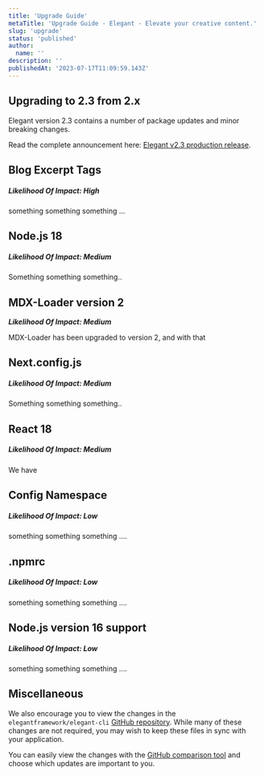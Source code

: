 ```yaml
---
title: 'Upgrade Guide'
metaTitle: 'Upgrade Guide - Elegant - Elevate your creative content.'
slug: 'upgrade'
status: 'published'
author:
  name: ''
description: ''
publishedAt: '2023-07-17T11:09:59.143Z'
---
```


## Upgrading to 2.3 from 2.x

Elegant version 2.3 contains a number of package updates and minor breaking changes.

Read the complete announcement here: [Elegant v2.3 production release](https://www.elegantframework.com/blog/2023-07-14-elegant-v2-3-production).

## Blog Excerpt Tags

##### ***Likelihood Of Impact: High***

something something something ...

## Node.js 18

##### ***Likelihood Of Impact: Medium***

Something something something..

## **MDX-Loader version 2**

***Likelihood Of Impact: Medium***

MDX-Loader has been upgraded to version 2, and with that

## Next.config.js

##### ***Likelihood Of Impact: Medium***

Something something something..

## React 18

##### ***Likelihood Of Impact: Medium***

We have

## Config Namespace

##### ***Likelihood Of Impact: Low***

something something something ….

## .npmrc

##### ***Likelihood Of Impact: Low***

something something something ….

## Node.js version 16 support

##### ***Likelihood Of Impact: Low***

something something something ….

## Miscellaneous

We also encourage you to view the changes in the `elegantframework/elegant-cli` [GitHub repository](https://github.com/elegantframework/elegant-cli). While many of these changes are not required, you may wish to keep these files in sync with your application.

You can easily view the changes with the [GitHub comparison tool](https://github.com/elegantframework/elegant-cli/compare/v2.2-stable…v2.3) and choose which updates are important to you.

